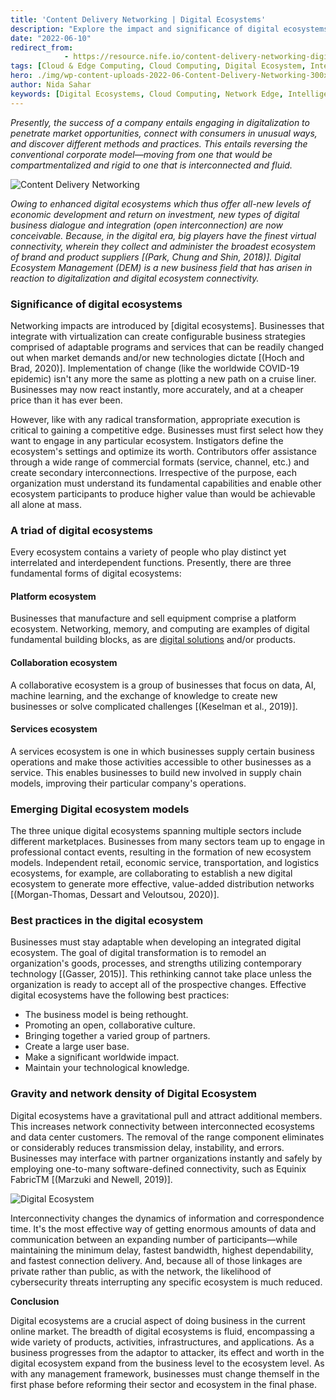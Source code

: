 ```yaml
---
title: 'Content Delivery Networking | Digital Ecosystems'
description: "Explore the impact and significance of digital ecosystems in modern business, including the different types and best practices for leveraging these systems effectively."
date: "2022-06-10"
redirect_from: 
            - https://resource.nife.io/content-delivery-networking-digital-ecosystems/
tags: [Cloud & Edge Computing, Cloud Computing, Digital Ecosystem, Intelligent Edge, Network Edge, Networking, Nife]
hero: ./img/wp-content-uploads-2022-06-Content-Delivery-Networking-300x200.jpg
author: Nida Sahar
keywords: [Digital Ecosystems, Cloud Computing, Network Edge, Intelligent Edge, Best Practices, Digital Transformation]
---
```


_Presently, the success of a company entails engaging in digitalization to penetrate market opportunities, connect with consumers in unusual ways, and discover different methods and practices. This entails reversing the conventional corporate model—moving from one that would be compartmentalized and rigid to one that is interconnected and fluid._

![Content Delivery Networking](https://raw.githubusercontent.com/nifetency/nife-blog-content/main/blog/img/Content-Delivery-Networking-768x512.jpg)
<br/>



_Owing to enhanced digital ecosystems which thus offer all-new levels of economic development and return on investment, new types of digital business dialogue and integration (open interconnection) are now conceivable. Because, in the digital era, big players have the finest virtual connectivity, wherein they collect and administer the broadest ecosystem of brand and product suppliers [(Park, Chung and Shin, 2018)]. Digital Ecosystem Management (DEM) is a new business field that has arisen in reaction to digitalization and digital ecosystem connectivity._

### **Significance of digital ecosystems**

Networking impacts are introduced by [digital ecosystems]. Businesses that integrate with virtualization can create configurable business strategies comprised of adaptable programs and services that can be readily changed out when market demands and/or new technologies dictate [(Hoch and Brad, 2020)]. Implementation of change (like the worldwide COVID-19 epidemic) isn't any more the same as plotting a new path on a cruise liner. Businesses may now react instantly, more accurately, and at a cheaper price than it has ever been.

However, like with any radical transformation, appropriate execution is critical to gaining a competitive edge. Businesses must first select how they want to engage in any particular ecosystem. Instigators define the ecosystem's settings and optimize its worth. Contributors offer assistance through a wide range of commercial formats (service, channel, etc.) and create secondary interconnections. Irrespective of the purpose, each organization must understand its fundamental capabilities and enable other ecosystem participants to produce higher value than would be achievable all alone at mass.

### **A triad of digital ecosystems**

Every ecosystem contains a variety of people who play distinct yet interrelated and interdependent functions. Presently, there are three fundamental forms of digital ecosystems:

#### **Platform ecosystem**

Businesses that manufacture and sell equipment comprise a platform ecosystem. Networking, memory, and computing are examples of digital fundamental building blocks, as are [digital solutions](https://docs.nife.io/) and/or products.

#### **Collaboration ecosystem**

A collaborative ecosystem is a group of businesses that focus on data, AI, machine learning, and the exchange of knowledge to create new businesses or solve complicated challenges [(Keselman et al., 2019)].

#### **Services ecosystem**

A services ecosystem is one in which businesses supply certain business operations and make those activities accessible to other businesses as a service. This enables businesses to build new involved in supply chain models, improving their particular company's operations.

### **Emerging Digital ecosystem models**

The three unique digital ecosystems spanning multiple sectors include different marketplaces. Businesses from many sectors team up to engage in professional contact events, resulting in the formation of new ecosystem models. Independent retail, economic service, transportation, and logistics ecosystems, for example, are collaborating to establish a new digital ecosystem to generate more effective, value-added distribution networks [(Morgan-Thomas, Dessart and Veloutsou, 2020)].

### **Best practices in the digital ecosystem**

Businesses must stay adaptable when developing an integrated digital ecosystem. The goal of digital transformation is to remodel an organization's goods, processes, and strengths utilizing contemporary technology [(Gasser, 2015)]. This rethinking cannot take place unless the organization is ready to accept all of the prospective changes. Effective digital ecosystems have the following best practices:

- The business model is being rethought.
- Promoting an open, collaborative culture.
- Bringing together a varied group of partners.
- Create a large user base.
- Make a significant worldwide impact.
- Maintain your technological knowledge.

### **Gravity and network density of Digital Ecosystem**

Digital ecosystems have a gravitational pull and attract additional members. This increases network connectivity between interconnected ecosystems and data center customers. The removal of the range component eliminates or considerably reduces transmission delay, instability, and errors. Businesses may interface with partner organizations instantly and safely by employing one-to-many software-defined connectivity, such as Equinix FabricTM [(Marzuki and Newell, 2019)].

![Digital Ecosystem](https://raw.githubusercontent.com/nifetency/nife-blog-content/main/blog/img/digital-ecosystem-300x200.jpg)
<br/>



Interconnectivity changes the dynamics of information and correspondence time. It's the most effective way of getting enormous amounts of data and communication between an expanding number of participants—while maintaining the minimum delay, fastest bandwidth, highest dependability, and fastest connection delivery. And, because all of those linkages are private rather than public, as with the network, the likelihood of cybersecurity threats interrupting any specific ecosystem is much reduced.

**Conclusion**

Digital ecosystems are a crucial aspect of doing business in the current online market. The breadth of digital ecosystems is fluid, encompassing a wide variety of products, activities, infrastructures, and applications. As a business progresses from the adaptor to attacker, its effect and worth in the digital ecosystem expand from the business level to the ecosystem level. As with any management framework, businesses must change themself in the first phase before reforming their sector and ecosystem in the final phase.
